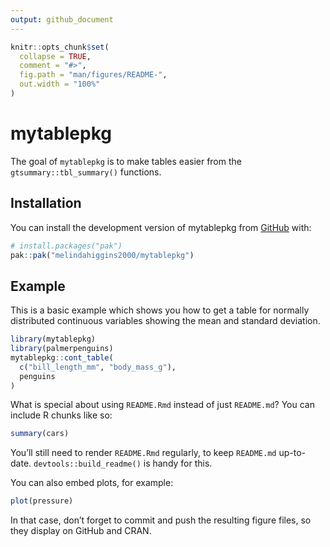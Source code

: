 ```yaml
---
output: github_document
---
```


<!-- README.md is generated from README.Rmd. Please edit that file -->

```r
knitr::opts_chunk$set(
  collapse = TRUE,
  comment = "#>",
  fig.path = "man/figures/README-",
  out.width = "100%"
)
```

# mytablepkg

<!-- badges: start -->
<!-- badges: end -->

The goal of `mytablepkg` is to make tables easier from the `gtsummary::tbl_summary()` functions.

## Installation

You can install the development version of mytablepkg from [GitHub](https://github.com/) with:

``` r
# install.packages("pak")
pak::pak("melindahiggins2000/mytablepkg")
```

## Example

This is a basic example which shows you how to get a table for normally distributed continuous variables showing the mean and standard deviation.


```r
library(mytablepkg)
library(palmerpenguins)
mytablepkg::cont_table(
  c("bill_length_mm", "body_mass_g"),
  penguins
)
```

What is special about using `README.Rmd` instead of just `README.md`? You can include R chunks like so:

```r
summary(cars)
```

You'll still need to render `README.Rmd` regularly, to keep `README.md` up-to-date. `devtools::build_readme()` is handy for this.

You can also embed plots, for example:

```r
plot(pressure)
```

In that case, don't forget to commit and push the resulting figure files, so they display on GitHub and CRAN.
